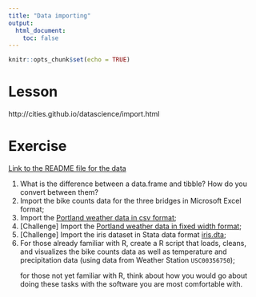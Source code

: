 ```yaml
---
title: "Data importing"
output: 
  html_document:
    toc: false
---
```


```r
knitr::opts_chunk$set(echo = TRUE)
```

# Lesson

http://cities.github.io/datascience/import.html

# Exercise

[Link to the README file for the data](https://github.com/cities/datascience2018/blob/master/data/README.md)

1. What is the difference between a data.frame and tibble? How do you convert between them?
1. Import the bike counts data for the three bridges in Microsoft Excel format;
1. Import the [Portland weather data in csv format](https://github.com/cities/datascience2018/raw/master/data/NCDC-CDO-USC00356750.csv);
1. [Challenge] Import the [Portland weather data in fixed width format](https://github.com/cities/datascience2018/raw/master/data/NCDC-CDO-USC00356750.txt);
1. [Challenge] Import the iris dataset in Stata data format [iris.dta](data/iris.dta);
1. For those already familiar with R, create a R script that loads, cleans, and visualizes the bike counts data as well as temperature and precipitation data (using data from Weather Station `USC00356750`); <p>
for those not yet familiar with R, think about how you would go about doing these tasks with the software you are most comfortable with.